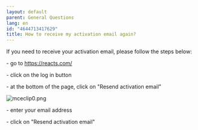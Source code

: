 ```yaml
---
layout: default
parent: General Questions
lang: en
id: "4644713417629"
title: How to receive my activation email again?
---
```

If you need to receive your activation email, please follow the steps below: 

\- go to https://reacts.com/

\- click on the log in button

\- at the bottom of the page, click on "Resend activation email"

![mceclip0.png](@assets/attachments/mceclip0.png)

\- enter your email address 

\- click on "Resend activation email"


